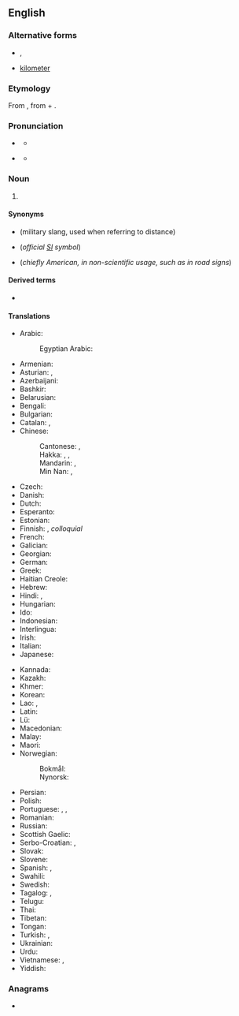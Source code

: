 {{also|kilòmetre|kilomètre|kilo-metre}}
==English==

===Alternative forms===
* {{l|en|chilometer}}, {{l|en|chilometre}} {{qualifier|obsolete}}
* {{qualifier|US}} [[kilometer]]

===Etymology===
From {{etyl|fr|en}} {{m|fr|kilomètre}}, from {{etyl|grc|en}} {{m|grc|χίλιοι||thousand}} + {{m|grc|μέτρον||measure}}.

===Pronunciation===
* {{a|UK}} {{IPA|/ˈkɪləˌmiːtə/|/kɪˈlɒmɪtə/|lang=en}}
** {{audio|En-uk-kilometre.ogg|Audio (UK &ndash; Scotland)|lang=en}}
* {{a|US}} {{IPA|/kəˈlɑmɪtəɹ/|/ˈkɪləˌmitəɹ/|lang=en}}
** {{audio|En-us-kilometre.ogg|Audio (US)|lang=en}}

===Noun===
{{en-noun}}

# {{lb|en|British spelling|Canadian spelling|Australian, New Zealand, Irish and South African spelling}} {{SI-unit|kilo|metre|length|lang=en}}

====Synonyms====
* {{l|en|klick}} (military slang, used when referring to distance)
* {{l|en|km}} (''official [[SI]] symbol'')
* {{l|en|Km}} (''chiefly American, in non-scientific usage, such as in road signs'')

====Derived terms====
* {{l|en|square kilometre}}

====Translations====
{{trans-top|unit of measure}}
* Arabic: {{t|ar|كِيلُومِتْر|m|tr=kilomitr}}
*: Egyptian Arabic: {{t|arz|كيلومتر|m|tr=kilometr|sc=Arab}}
* Armenian: {{t+|hy|կիլոմետր}}
* Asturian: {{t|ast|quilómetru|m}}, {{t|ast|kilómetru|m}}
* Azerbaijani: {{t+|az|kilometr}}
* Bashkir: {{t|ba|саҡрым|sc=Cyrl}}
* Belarusian: {{t|be|кіламетр|m|tr=kilamétr}}
* Bengali: {{t|bn|কিলোমিটার}}
* Bulgarian: {{t+|bg|километър|m|tr=kilométǎr}}
* Catalan: {{t+|ca|quilòmetre|m}}, {{t+|ca|kilòmetre|m}}
* Chinese:
*: Cantonese: {{t|yue|公里|tr=gung1 lei5|sc=Hani}}, {{t|yue|千米|tr=cin1 mai5|sc=Hani}}
*: Hakka: {{t|hak|公里|tr=kûng-lî|sc=Hani}}, {{t|hak|奇勞|sc=Hani}}, {{t|hak|奇劳|tr=khi-ló|sc=Hani}}
*: Mandarin: {{t+|cmn|公里|tr=gōnglǐ|sc=Hani}}, {{t+|cmn|千米|tr=qiān-mǐ|sc=Hani}}
*: Min Nan: {{t+|nan|公里|tr=kong-lí}}, {{t|nan|khí-lo͘h}}
* Czech: {{t+|cs|kilometr|m}}
* Danish: {{t+|da|kilometer|c}}
* Dutch: {{t+|nl|kilometer}}
* Esperanto: {{t|eo|kilometro}}
* Estonian: {{t|et|kilomeeter}}
* Finnish: {{t+|fi|kilometri}}, ''colloquial'' {{t+|fi|kilsa}}
* French: {{t+|fr|kilomètre|m}}
* Galician: {{t+|gl|quilómetro|m}}
* Georgian: {{t|ka|კილომეტრი}}
* German: {{t+|de|Kilometer|m}}
* Greek: {{t+|el|χιλιόμετρο|n}}
* Haitian Creole: {{t|ht|kilomèt}}
* Hebrew: {{t|he|קילומטר|m|tr=kilometer}}
* Hindi: {{t+|hi|किलोमीटर|tr=kilōmīṭar}}, {{t|hi|सहस्रमान|tr=sahasramān|sc=Deva}}
* Hungarian: {{t+|hu|kilométer}}
* Ido: {{t+|io|kilometro}}
* Indonesian: {{t+|id|kilometer}}
* Interlingua: {{t|ia|kilometro}}
* Irish: {{t|ga|ciliméadar|m}}
* Italian: {{t+|it|chilometro|m}}
* Japanese: {{t+|ja|キロメートル|tr=kiromētoru}}
{{trans-mid}}
* Kannada: {{t|kn|ಕಿಲೋಮೀಟರು}}
* Kazakh: {{t|kk|шақырым|sc=Cyrl}}
* Khmer: {{t+|km|គីឡូម៉ែត្រ|tr=kiiloo maet|sc=Khmr}}
* Korean: {{t|ko|킬롬미터|tr=kilomiteo}}
* Lao: {{t+|lo|ກິໂລແມັດ|sc=Laoo}}, {{t|lo|ກິໂລເມັດ}}
* Latin: {{t+|la|chiliometrum|n}}
* Lü: {{t|khb|ᦜᧅ|sc=Talu}}
* Macedonian: {{t|mk|километар|m|tr=kilométar}}
* Malay: {{t|ms|kilometer}}
* Maori: {{t|mi|manomita}}
* Norwegian:
*: Bokmål: {{t+|nb|kilometer|m}}
*: Nynorsk: {{t+|no|kilometer|m}}
* Persian: {{t+|fa|کیلومتر|tr=kilometr}}
* Polish: {{t+|pl|kilometr|m}}
* Portuguese: {{t+|pt|quilômetro|m}}, {{t+|pt|quilómetro|m}}, {{t|pt|kilômetro|m}}
* Romanian: {{t+|ro|kilometru|m}}
* Russian: {{t+|ru|киломе́тр|m}}
* Scottish Gaelic: {{t|gd|cilemeatair|m}}
* Serbo-Croatian: {{t|sh|километар|m|sc=Cyrl}}, {{t+|sh|kilometar|m}}
* Slovak: {{t|sk|kilometer}}
* Slovene: {{t+|sl|kilometer}}
* Spanish: {{t+|es|kilómetro|m}}, {{t+|es|quilómetro|m}}
* Swahili: {{t|sw|kilometa}}
* Swedish: {{t+|sv|kilometer|c}}
* Tagalog: {{t|tl|libopanukat}}, {{t|tl|kilometro}}
* Telugu: {{t|te|కిలోమీటరు}}
* Thai: {{t+|th|กิโลเมตร|tr=kilometr}}
* Tibetan: {{t|bo|སྤྱི་ལེ།|sc=Tibt}}
* Tongan: {{t|to|kilomita}}
* Turkish: {{t+|tr|kilometre}}, {{t|tr|çakrım}}
* Ukrainian: {{t+|uk|кілометр|m|tr=kilométr}}
* Urdu: {{t|ur|کلومیٹر|m|tr=kilōmīṭar}}
* Vietnamese: {{t+|vi|cây số}}, {{t|vi|kilômet}}
* Yiddish: {{t|yi|קילאָמעטער|m}}
{{trans-bottom}}

===Anagrams===
* {{anagrams|en|kilometer}}